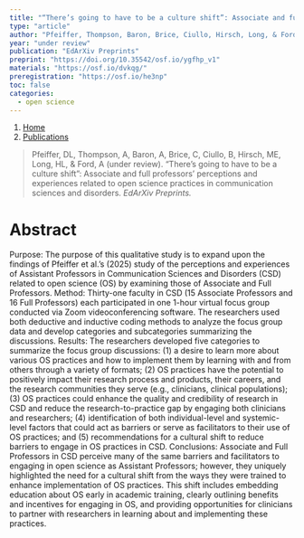 ```yaml
---
title: "“There’s going to have to be a culture shift”: Associate and full professors’ perceptions and experiences related to open science practices in communication sciences and disorders."
type: "article"
author: "Pfeiffer, Thompson, Baron, Brice, Ciullo, Hirsch, Long, & Ford"
year: "under review"
publication: "EdArXiv Preprints"
preprint: "https://doi.org/10.35542/osf.io/ygfhp_v1"
materials: "https://osf.io/dvkqg/"
preregistration: "https://osf.io/he3np"
toc: false
categories:
  - open science
---
```


```{=html}
<nav aria-label="breadcrumb">
  <ol class="breadcrumb">
    <li class="breadcrumb-item"><a href="../../index.html">Home</a></li>
    <li class="breadcrumb-item"><a href="../../publications.html">Publications</a></li>
  </ol>
</nav>
```


> Pfeiffer, DL, Thompson, A, Baron, A, Brice, C, Ciullo, B, Hirsch, ME, Long, HL, & Ford, A (under review). “There’s going to have to be a culture shift”: Associate and full professors’ perceptions and experiences related to open science practices in communication sciences and disorders. *EdArXiv Preprints.*

# Abstract

Purpose: The purpose of this qualitative study is to expand upon the findings of Pfeiffer et al.’s (2025) study of the perceptions and experiences of Assistant Professors in Communication Sciences and Disorders (CSD) related to open science (OS) by examining those of Associate and Full Professors. 
Method: Thirty-one faculty in CSD (15 Associate Professors and 16 Full Professors) each participated in one 1-hour virtual focus group conducted via Zoom videoconferencing software. The researchers used both deductive and inductive coding methods to analyze the focus group data and develop categories and subcategories summarizing the discussions.
Results: The researchers developed five categories to summarize the focus group discussions: (1) a desire to learn more about various OS practices and how to implement them by learning with and from others through a variety of formats; (2) OS practices have the potential to positively impact their research process and products, their careers, and the research communities they serve (e.g., clinicians, clinical populations); (3) OS practices could enhance the quality and credibility of research in CSD and reduce the research-to-practice gap by engaging both clinicians and researchers; (4) identification of both individual-level and systemic-level factors that could act as barriers or serve as facilitators to their use of OS practices; and (5) recommendations for a cultural shift to reduce barriers to engage in OS practices in CSD. 
Conclusions: Associate and Full Professors in CSD perceive many of the same barriers and facilitators to engaging in open science as Assistant Professors; however, they uniquely highlighted the need for a cultural shift from the ways they were trained to enhance implementation of OS practices. This shift includes embedding education about OS early in academic training, clearly outlining benefits and incentives for engaging in OS, and providing opportunities for clinicians to partner with researchers in learning about and implementing these practices.
